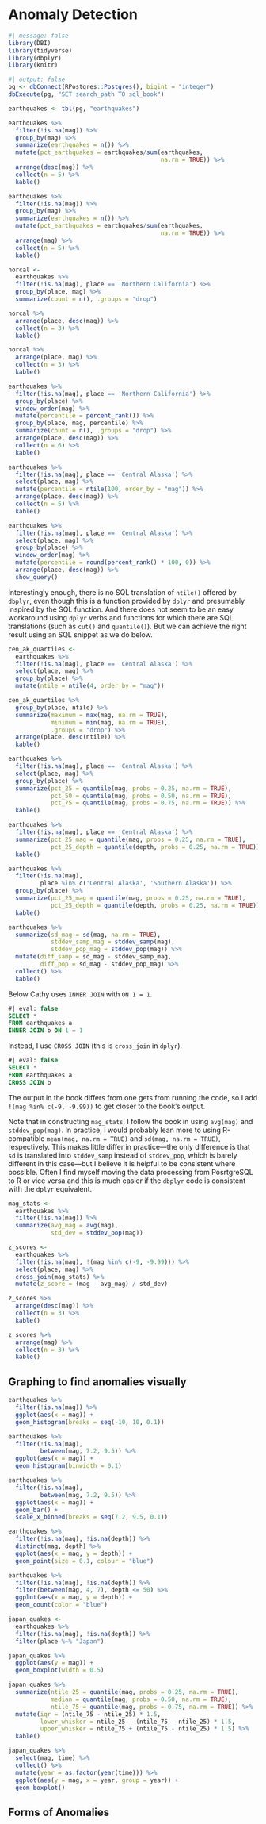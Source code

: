 # Anomaly Detection

```r
#| message: false
library(DBI)
library(tidyverse)
library(dbplyr)
library(knitr)
```

```r
#| output: false
pg <- dbConnect(RPostgres::Postgres(), bigint = "integer")
dbExecute(pg, "SET search_path TO sql_book")
```

```r
earthquakes <- tbl(pg, "earthquakes")
```

```r
earthquakes %>%
  filter(!is.na(mag)) %>%
  group_by(mag) %>%
  summarize(earthquakes = n()) %>%
  mutate(pct_earthquakes = earthquakes/sum(earthquakes,
                                           na.rm = TRUE)) %>%
  arrange(desc(mag)) %>%
  collect(n = 5) %>%
  kable()
```

```r
earthquakes %>%
  filter(!is.na(mag)) %>%
  group_by(mag) %>%
  summarize(earthquakes = n()) %>%
  mutate(pct_earthquakes = earthquakes/sum(earthquakes, 
                                           na.rm = TRUE)) %>%
  arrange(mag) %>%
  collect(n = 5) %>%
  kable()
```

```r
norcal <-
  earthquakes %>%
  filter(!is.na(mag), place == 'Northern California') %>%
  group_by(place, mag) %>%
  summarize(count = n(), .groups = "drop") 

norcal %>% 
  arrange(place, desc(mag)) %>% 
  collect(n = 3) %>%
  kable()

norcal %>% 
  arrange(place, mag) %>% 
  collect(n = 3) %>%
  kable()
```

```r
earthquakes %>%
  filter(!is.na(mag), place == 'Northern California') %>%
  group_by(place) %>%
  window_order(mag) %>%
  mutate(percentile = percent_rank()) %>%
  group_by(place, mag, percentile) %>%
  summarize(count = n(), .groups = "drop") %>%
  arrange(place, desc(mag)) %>%
  collect(n = 6) %>%
  kable()
```
```r
earthquakes %>%
  filter(!is.na(mag), place == 'Central Alaska') %>%
  select(place, mag) %>%
  mutate(percentile = ntile(100, order_by = "mag")) %>%
  arrange(place, desc(mag)) %>%
  collect(n = 5) %>%
  kable()
```

```r
earthquakes %>%
  filter(!is.na(mag), place == 'Central Alaska') %>%
  select(place, mag) %>%
  group_by(place) %>%
  window_order(mag) %>%
  mutate(percentile = round(percent_rank() * 100, 0)) %>%
  arrange(place, desc(mag)) %>%
  show_query()
```
Interestingly enough, there is no SQL translation of `ntile()` offered by `dbplyr`, even though this is a function provided by `dplyr` and presumably inspired by the SQL function.
And there does not seem to be an easy workaround using `dplyr` verbs and functions for which there are SQL translations (such as `cut()` and `quantile()`).
But we can achieve the right result using an SQL snippet as we do below.

```r
cen_ak_quartiles <-
  earthquakes %>%
  filter(!is.na(mag), place == 'Central Alaska') %>%
  select(place, mag) %>%
  group_by(place) %>%
  mutate(ntile = ntile(4, order_by = "mag"))

cen_ak_quartiles %>%
  group_by(place, ntile) %>%
  summarize(maximum = max(mag, na.rm = TRUE),
            minimum = min(mag, na.rm = TRUE),
            .groups = "drop") %>%
  arrange(place, desc(ntile)) %>%
  kable()
```

```r
earthquakes %>%
  filter(!is.na(mag), place == 'Central Alaska') %>%
  select(place, mag) %>%
  group_by(place) %>%
  summarize(pct_25 = quantile(mag, probs = 0.25, na.rm = TRUE),
            pct_50 = quantile(mag, probs = 0.50, na.rm = TRUE),
            pct_75 = quantile(mag, probs = 0.75, na.rm = TRUE)) %>%
  kable()
```

```r
earthquakes %>%
  filter(!is.na(mag), place == 'Central Alaska') %>%
  summarize(pct_25_mag = quantile(mag, probs = 0.25, na.rm = TRUE),
            pct_25_depth = quantile(depth, probs = 0.25, na.rm = TRUE)) %>%
  kable()
```

```r
earthquakes %>%
  filter(!is.na(mag), 
         place %in% c('Central Alaska', 'Southern Alaska')) %>%
  group_by(place) %>%
  summarize(pct_25_mag = quantile(mag, probs = 0.25, na.rm = TRUE),
            pct_25_depth = quantile(depth, probs = 0.25, na.rm = TRUE)) %>%
  kable()
```

```r
earthquakes %>%
  summarize(sd_mag = sd(mag, na.rm = TRUE),
            stddev_samp_mag = stddev_samp(mag),
            stddev_pop_mag = stddev_pop(mag)) %>%
  mutate(diff_samp = sd_mag - stddev_samp_mag,
         diff_pop = sd_mag - stddev_pop_mag) %>%
  collect() %>%
  kable()
```

Below Cathy uses `INNER JOIN` with `ON 1 = 1`.

```sql
#| eval: false
SELECT * 
FROM earthquakes a
INNER JOIN b ON 1 = 1
```

Instead, I use `CROSS JOIN` (this is `cross_join` in `dplyr`).

```sql
#| eval: false
SELECT * 
FROM earthquakes a
CROSS JOIN b
```

The output in the book differs from one gets from running the code, 
so I add `!(mag %in% c(-9, -9.99))` to get closer to the book's output.

Note that in constructing `mag_stats`, I follow the book in using `avg(mag)` and `stddev_pop(mag)`.
In practice, I would probably lean more to using R-compatible `mean(mag, na.rm = TRUE)` and `sd(mag, na.rm = TRUE)`, respectively.
This makes little differ in practice---the only difference is that `sd` is translated into `stddev_samp` instead of `stddev_pop`, which is barely different in this case---but I believe it is helpful to be consistent where possible.
Often I find myself moving the data processing from PosrtgreSQL to R or vice versa and this is much easier if the `dbplyr` code is consistent with the `dplyr` equivalent.

```r
mag_stats <-
  earthquakes %>%
  filter(!is.na(mag)) %>%
  summarize(avg_mag = avg(mag),
            std_dev = stddev_pop(mag))

z_scores <-
  earthquakes %>%
  filter(!is.na(mag), !(mag %in% c(-9, -9.99))) %>%
  select(place, mag) %>%
  cross_join(mag_stats) %>%
  mutate(z_score = (mag - avg_mag) / std_dev) 

z_scores %>%
  arrange(desc(mag)) %>%
  collect(n = 3) %>%
  kable()

z_scores %>%
  arrange(mag) %>%
  collect(n = 3) %>%
  kable()
```

## Graphing to find anomalies visually

```r
earthquakes %>%
  filter(!is.na(mag)) %>%
  ggplot(aes(x = mag)) +
  geom_histogram(breaks = seq(-10, 10, 0.1))
```

```r
earthquakes %>%
  filter(!is.na(mag),
         between(mag, 7.2, 9.5)) %>%
  ggplot(aes(x = mag)) +
  geom_histogram(binwidth = 0.1)
```

```r
earthquakes %>%
  filter(!is.na(mag),
         between(mag, 7.2, 9.5)) %>%
  ggplot(aes(x = mag)) +
  geom_bar() +
  scale_x_binned(breaks = seq(7.2, 9.5, 0.1))
```

```r
earthquakes %>%
  filter(!is.na(mag), !is.na(depth)) %>%
  distinct(mag, depth) %>%
  ggplot(aes(x = mag, y = depth)) +
  geom_point(size = 0.1, colour = "blue")
```

```r
earthquakes %>%
  filter(!is.na(mag), !is.na(depth)) %>%
  filter(between(mag, 4, 7), depth <= 50) %>%
  ggplot(aes(x = mag, y = depth)) +
  geom_count(color = "blue")
```

```r
japan_quakes <-
  earthquakes %>%
  filter(!is.na(mag), !is.na(depth)) %>%
  filter(place %~% "Japan") 

japan_quakes %>%
  ggplot(aes(y = mag)) +
  geom_boxplot(width = 0.5)
```

```r
japan_quakes %>%
  summarize(ntile_25 = quantile(mag, probs = 0.25, na.rm = TRUE),
            median = quantile(mag, probs = 0.50, na.rm = TRUE),
            ntile_75 = quantile(mag, probs = 0.75, na.rm = TRUE)) %>%
  mutate(iqr = (ntile_75 - ntile_25) * 1.5,
         lower_whisker = ntile_25 - (ntile_75 - ntile_25) * 1.5,
         upper_whisker = ntile_75 + (ntile_75 - ntile_25) * 1.5) %>%
  kable()
```

```r
japan_quakes %>%
  select(mag, time) %>%
  collect() %>%
  mutate(year = as.factor(year(time))) %>%
  ggplot(aes(y = mag, x = year, group = year)) +
  geom_boxplot()
```

## Forms of Anomalies
